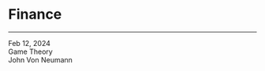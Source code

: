 <h1 class=post>Finance</h1>
<hr/>

<span class="meta">Feb 12, 2024</span><br/>
<a href="lab1a.qmd#lab1a" style="text-decoration: none;">Game Theory</a><br/>
John Von Neumann